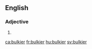 ==English==

===Adjective===
{{head|en|adjective comparative form}}

# {{en-comparative of|bulky}}

[[ca:bulkier]]
[[fr:bulkier]]
[[hu:bulkier]]
[[sv:bulkier]]